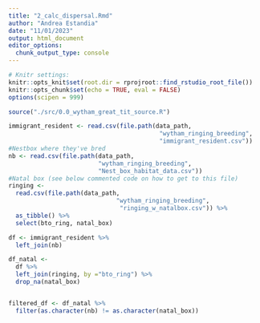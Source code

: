 ```yaml
---
title: "2_calc_dispersal.Rmd"
author: "Andrea Estandia"
date: "11/01/2023"
output: html_document
editor_options: 
  chunk_output_type: console
---
```


```r
# Knitr settings: 
knitr::opts_knit$set(root.dir = rprojroot::find_rstudio_root_file())
knitr::opts_chunk$set(echo = TRUE, eval = FALSE)
options(scipen = 999)
```

```r
source("./src/0.0_wytham_great_tit_source.R")
```

```r
immigrant_resident <- read.csv(file.path(data_path,
                                          "wytham_ringing_breeding",
                                          "immigrant_resident.csv"))
#Nestbox where they've bred
nb <- read.csv(file.path(data_path,
                         "wytham_ringing_breeding",
                         "Nest_box_habitat_data.csv"))
#Natal box (see below commented code on how to get to this file)
ringing <- 
  read.csv(file.path(data_path,
                              "wytham_ringing_breeding",
                               "ringing_w_natalbox.csv")) %>% 
  as_tibble() %>% 
  select(bto_ring, natal_box)

df <- immigrant_resident %>% 
  left_join(nb) 

df_natal <- 
  df %>% 
  left_join(ringing, by ="bto_ring") %>% 
  drop_na(natal_box)


filtered_df <- df_natal %>% 
  filter(as.character(nb) != as.character(natal_box))


```